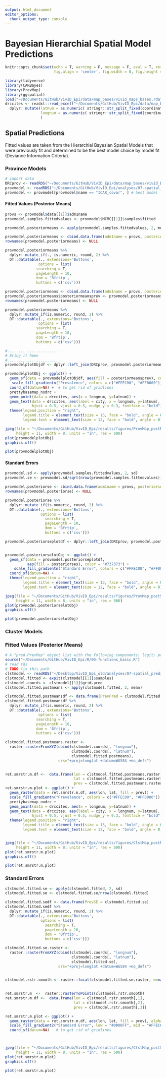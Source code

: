 ```yaml
---
output: html_document
editor_options: 
  chunk_output_type: console
---
```

# Bayesian Hierarchial Spatial Model Predictions 

```r
knitr::opts_chunk$set(echo = T, warning = F, message = F, eval = T, results = 'hide',
                      fig.align = 'center', fig.width = 8, fig.height = 8)

```

```r
library(tidyverse)
library(CARBayes)
library(PrevMap)
library(ggspatial)
load("~/Documents/GitHub/VivID_Epi/data/map_bases/vivid_maps_bases.rda")
drccites <- readxl::read_excel("~/Documents/GitHub/VivID_Epi/data/map_bases/DRC_city_coordinates.xlsx") %>% 
  dplyr::mutate(latnum = as.numeric( stringr::str_split_fixed(coordinates, ",", n=2)[,1] ),
                longnum = as.numeric( stringr::str_split_fixed(coordinates, ",", n=2)[,2] ) 
                )

```
  
## Spatial Predictions
Fitted values are taken from the Hierarchial Bayesian Spatial Models that were previously fit and determined to be the best model choice by model fit (Deviance Information Criteria).

### Province Models
```r
# import data
DRCprov <- readRDS("~/Documents/GitHub/VivID_Epi/data/map_bases/vivid_DRCprov.rds")
provmodel <- readRDS("~/Documents/GitHub/VivID_Epi/analyses/07-spatial_prediction/prov_map_long_chains/Province_Bayes_Hierarchial_Model_longchain.rds")
provmodel <- provmodel[provmodel$name == "ICAR_covar", ] # best model

```

#### Fitted Values (Posterior Means)
```r
provs <- provmodel$data[[1]]$adm1name
provmodel.samples.fittedvalues <- provmodel$MCMC[[1]]$samples$fitted

provmodel.posteriormeans <- apply(provmodel.samples.fittedvalues, 2, mean)
```

```r
provmodel.posteriormeans <- cbind.data.frame(adm1name = provs, posteriormeanscounts = provmodel.posteriormeans) 
rownames(provmodel.posteriormeans) <- NULL

provmodel.posteriormeans %>% 
  dplyr::mutate_if(., is.numeric, round, 2) %>% 
  DT::datatable(., extensions='Buttons',
               options = list(
              searching = T,
              pageLength = 10,
              dom = 'Bfrtip', 
              buttons = c('csv')))
```


```r
provmodel.posteriormeans <- cbind.data.frame(adm1name = provs, posteriormeansprev = provmodel.posteriormeans$posteriormeanscounts) 
provmodel.posteriormeans$posteriormeansprev <- provmodel.posteriormeans$posteriormeansprev/provmodel$data[[1]]$n
rownames(provmodel.posteriormeans) <- NULL

provmodel.posteriormeans %>% 
  dplyr::mutate_if(is.numeric, round, 2) %>% 
  DT::datatable(., extensions='Buttons',
               options = list(
              searching = T,
              pageLength = 10,
              dom = 'Bfrtip', 
              buttons = c('csv')))
```




```r

#........................
# Bring it home
#........................
provmodelplotObjdf <- dplyr::left_join(DRCprov, provmodel.posteriormeans) 

provmodelplotObj <- ggplot() + 
  geom_sf(data = provmodelplotObjdf, aes(fill = posteriormeansprev), color = "#737373") +
   scale_fill_gradientn("Prevalence", colors = c("#FFEC00", "#FF0000")) +
  coord_sf(datum=NA) +  # to get rid of gridlines
  prettybasemap_nodrc +
  geom_point(data = drccites, aes(x = longnum, y=latnum)) + 
  geom_text(data = drccites, aes(label = city, x = longnum, y=latnum), 
            hjust = 0.5, vjust = 0.5, nudge_y = 0.3, fontface = "bold") +
  theme(legend.position = "right",
        legend.title = element_text(size = 13, face = "bold", angle = 0, vjust = 0.5, hjust = 0.5),
        legend.text = element_text(size = 12, face = "bold", angle = 0))

jpeg(file = "~/Documents/GitHub/VivID_Epi/results/figures/ProvMap_postMeans.jpg",
     height = 11, width = 8, units = "in", res = 500)
plot(provmodelplotObj)
graphics.off()

```

```r
plot(provmodelplotObj)
```

#### Standard Errors
```r
provmodel.sd <- apply(provmodel.samples.fittedvalues, 2, sd)
provmodel.se <- provmodel.sd/sqrt(nrow(provmodel.samples.fittedvalues))

```

```r
provmodel.posteriorse <- cbind.data.frame(adm1name = provs, posteriorses = provmodel.se) 
rownames(provmodel.posteriorse) <- NULL

provmodel.posteriorse %>% 
  dplyr::mutate_if(is.numeric, round, 2) %>% 
  DT::datatable(., extensions='Buttons',
                options = list(
                  searching = T,
                  pageLength = 10,
                  dom = 'Bfrtip', 
                  buttons = c('csv')))
```

```r
provmodel.posteriorseplotdf <- dplyr::left_join(DRCprov, provmodel.posteriorse) 


provmodel.posteriorselotObj <- ggplot() +
  geom_sf(data = provmodel.posteriorseplotdf, 
          aes(fill = posteriorses), color = "#737373") +
    scale_fill_gradientn("Standard Error", colors = c("#FFEC00", "#FF0000")) +
  coord_sf(datum=NA) +
  theme(legend.position = "right",
        legend.title = element_text(size = 13, face = "bold", angle = 0, vjust = 0.5, hjust = 0.5),
        legend.text = element_text(size = 12, face = "bold", angle = 0))

jpeg(file = "~/Documents/GitHub/VivID_Epi/results/figures/ProvMap_postSEs.jpg",
     height = 11, width = 8, units = "in", res = 500)
plot(provmodel.posteriorselotObj)
graphics.off()

```
```r
plot(provmodel.posteriorselotObj)
```


### Cluster Models 

### Fitted Values (Posterior Means)

```r
# A "pred.PrevMap" object list with the following components: logit; prevalence; odds; probit;exceedance.prob, corresponding to a matrix of the exceedance probabilities where each column corresponds to a specified value in thresholds; samples, corresponding to a matrix of the posterior samples at each prediction locations for the linear predictor; grid.pred prediction locations. Each of the three components logit, prevalence, odds and probit is also a list with the following components:
source("~/Documents/GitHub/VivID_Epi/R/00-functions_basic.R")
# read rds
# TODO fix this path
clstmodel <- readRDS("~/Desktop/VivID_Epi_old/analyses/07-spatial_prediction/_rslurm_Prevmap_predictions/results_0.RDS")
clstmodel.fitted <- expit(clstmodel[[1]]$samples)
clstmodel.coords <- clstmodel[[1]]$grid.pred
clstmodel.fitted.postmeans <- apply(clstmodel.fitted, 2, mean)

```

```r

clstmodel.fitted.postmeansdf <- data.frame(PrevPred = clstmodel.fitted.postmeans)
clstmodel.fitted.postmeansdf %>% 
  dplyr::mutate_if(is.numeric, round, 2) %>% 
  DT::datatable(., extensions='Buttons',
               options = list(
              searching = T,
              pageLength = 10,
              dom = 'Bfrtip', 
              buttons = c('csv')))
```


```r
clstmodel.fitted.postmeans.raster <- 
  raster::rasterFromXYZ(cbind(clstmodel.coords[, "longnum"],
                              clstmodel.coords[, "latnum"],
                              clstmodel.fitted.postmeans),
                        crs="+proj=longlat +datum=WGS84 +no_defs")
  

ret.smrstr.m.df <-  data.frame(lon = clstmodel.fitted.postmeans.raster[,1], 
                               lat = clstmodel.fitted.postmeans.raster[,2], 
                               prev = clstmodel.fitted.postmeans.raster[,3])
ret.smrstr.m.plot <- ggplot() + 
  geom_raster(data = ret.smrstr.m.df, aes(lon, lat, fill = prev)) +
  scale_fill_gradientn("Prevalence", colors = c("#FFEC00", "#FF0000")) +
  prettybasemap_nodrc +
  geom_point(data = drccites, aes(x = longnum, y=latnum)) + 
  geom_text(data = drccites, aes(label = city, x = longnum, y=latnum), 
            hjust = 0.5, vjust = 0.5, nudge_y = 0.3, fontface = "bold") +
  theme(legend.position = "right",
        legend.title = element_text(size = 13, face = "bold", angle = 0, vjust = 0.5, hjust = 0.5),
        legend.text = element_text(size = 12, face = "bold", angle = 0))


jpeg(file = "~/Documents/GitHub/VivID_Epi/results/figures/ClstMap_postMeans.jpg",
     height = 11, width = 8, units = "in", res = 500)
plot(ret.smrstr.m.plot)
graphics.off()

```

```r
plot(ret.smrstr.m.plot)
```


### Standard Errors

```r
clstmodel.fitted.se <- apply(clstmodel.fitted, 2, sd)
clstmodel.fitted.se <- clstmodel.fitted.se/nrow(clstmodel.fitted)

```

```r

clstmodel.fitted.sedf <- data.frame(PrevSE = clstmodel.fitted.se)
clstmodel.fitted.sedf %>% 
  dplyr::mutate_if(is.numeric, round, 2) %>% 
  DT::datatable(., extensions='Buttons',
                options = list(
                  searching = T,
                  pageLength = 10,
                  dom = 'Bfrtip', 
                  buttons = c('csv')))
```


```r
clstmodel.fitted.se.raster <- 
  raster::rasterFromXYZ(cbind(clstmodel.coords[, "longnum"],
                              clstmodel.coords[, "latnum"],
                              clstmodel.fitted.se),
                        crs="+proj=longlat +datum=WGS84 +no_defs")


clstmodel.rstr.smooth <- raster::focal(clstmodel.fitted.se.raster, w=matrix(1,
                                                                                   nrow=5,
                                                                                   ncol=5), mean)
ret.smrstr.m  <-  raster::rasterToPoints(clstmodel.rstr.smooth)
ret.smrstr.m.df <-  data.frame(lon = clstmodel.rstr.smooth[,1], 
                               lat = clstmodel.rstr.smooth[,2], 
                               prev = clstmodel.rstr.smooth[,3])

ret.smrstr.m.plot <- ggplot() + 
  geom_raster(data = ret.smrstr.m.df, aes(lon, lat, fill = prev), alpha = 0.7) +
  scale_fill_gradient2("Standard Error", low = "#0000FF", mid = "#FFEC00", high = "#FF0000") +
  coord_sf(datum=NA)   # to get rid of gridlines



jpeg(file = "~/Documents/GitHub/VivID_Epi/results/figures/ClstMap_postSE.jpg",
     height = 11, width = 8, units = "in", res = 500)
plot(ret.smrstr.m.plot)
graphics.off()

```

```r
plot(ret.smrstr.m.plot)
```








